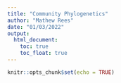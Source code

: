 ```yaml
---
title: "Community Phylogenetics"
author: "Mathew Rees"
date: "01/03/2022"
output: 
  html_document:
    toc: true
    toc_float: true
---
```


```r
knitr::opts_chunk$set(echo = TRUE)
```
